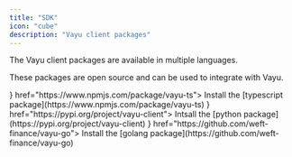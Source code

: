 ```yaml
---
title: "SDK"
icon: "cube"
description: "Vayu client packages"
---
```


The Vayu client packages are available in multiple languages.

These packages are open source and can be used to integrate with Vayu.

<CardGroup cols="2">
  <Card title="TypeScript" icon={<svg fill="none" height="30" viewBox="0 0 512 512" width="30" xmlns="http://www.w3.org/2000/svg"><rect fill="#3178c6" height="512" rx="50" width="512"/><rect fill="#3178c6" height="512" rx="50" width="512"/><path clip-rule="evenodd" d="m316.939 407.424v50.061c8.138 4.172 17.763 7.3 28.875 9.386s22.823 3.129 35.135 3.129c11.999 0 23.397-1.147 34.196-3.442 10.799-2.294 20.268-6.075 28.406-11.342 8.138-5.266 14.581-12.15 19.328-20.65s7.121-19.007 7.121-31.522c0-9.074-1.356-17.026-4.069-23.857s-6.625-12.906-11.738-18.225c-5.112-5.319-11.242-10.091-18.389-14.315s-15.207-8.213-24.18-11.967c-6.573-2.712-12.468-5.345-17.685-7.9-5.217-2.556-9.651-5.163-13.303-7.822-3.652-2.66-6.469-5.476-8.451-8.448-1.982-2.973-2.974-6.336-2.974-10.091 0-3.441.887-6.544 2.661-9.308s4.278-5.136 7.512-7.118c3.235-1.981 7.199-3.52 11.894-4.615 4.696-1.095 9.912-1.642 15.651-1.642 4.173 0 8.581.313 13.224.938 4.643.626 9.312 1.591 14.008 2.894 4.695 1.304 9.259 2.947 13.694 4.928 4.434 1.982 8.529 4.276 12.285 6.884v-46.776c-7.616-2.92-15.937-5.084-24.962-6.492s-19.381-2.112-31.066-2.112c-11.895 0-23.163 1.278-33.805 3.833s-20.006 6.544-28.093 11.967c-8.086 5.424-14.476 12.333-19.171 20.729-4.695 8.395-7.043 18.433-7.043 30.114 0 14.914 4.304 27.638 12.912 38.172 8.607 10.533 21.675 19.45 39.204 26.751 6.886 2.816 13.303 5.579 19.25 8.291s11.086 5.528 15.415 8.448c4.33 2.92 7.747 6.101 10.252 9.543 2.504 3.441 3.756 7.352 3.756 11.733 0 3.233-.783 6.231-2.348 8.995s-3.939 5.162-7.121 7.196-7.147 3.624-11.894 4.771c-4.748 1.148-10.303 1.721-16.668 1.721-10.851 0-21.597-1.903-32.24-5.71-10.642-3.806-20.502-9.516-29.579-17.13zm-84.159-123.342h64.22v-41.082h-179v41.082h63.906v182.918h50.874z" fill="#fff" fill-rule="evenodd"/></svg>} href="https://www.npmjs.com/package/vayu-ts">
    Install the [typescript package](https://www.npmjs.com/package/vayu-ts)
  </Card>
  <Card title="Python" icon={<svg xmlns="http://www.w3.org/2000/svg" fill="none" viewBox="16 16 32 31.83" height="30" width="30"><path d="M31.885 16c-8.124 0-7.617 3.523-7.617 3.523l.01 3.65h7.752v1.095H21.197S16 23.678 16 31.876c0 8.196 4.537 7.906 4.537 7.906h2.708v-3.804s-.146-4.537 4.465-4.537h7.688s4.32.07 4.32-4.175v-7.019S40.374 16 31.885 16zm-4.275 2.454c.771 0 1.395.624 1.395 1.395s-.624 1.395-1.395 1.395a1.393 1.393 0 0 1-1.395-1.395c0-.771.624-1.395 1.395-1.395z" fill="url(#a)"></path><path d="M32.115 47.833c8.124 0 7.617-3.523 7.617-3.523l-.01-3.65H31.97v-1.095h10.832S48 40.155 48 31.958c0-8.197-4.537-7.906-4.537-7.906h-2.708v3.803s.146 4.537-4.465 4.537h-7.688s-4.32-.07-4.32 4.175v7.019s-.656 4.247 7.833 4.247zm4.275-2.454a1.393 1.393 0 0 1-1.395-1.395c0-.77.624-1.394 1.395-1.394s1.395.623 1.395 1.394c0 .772-.624 1.395-1.395 1.395z" fill="url(#b)"></path><defs><linearGradient id="a" x1="19.075" y1="18.782" x2="34.898" y2="34.658" gradientUnits="userSpaceOnUse"><stop stop-color="#387EB8"></stop><stop offset="1" stop-color="#366994"></stop></linearGradient><linearGradient id="b" x1="28.809" y1="28.882" x2="45.803" y2="45.163" gradientUnits="userSpaceOnUse"><stop stop-color="#FFE052"></stop><stop offset="1" stop-color="#FFC331"></stop></linearGradient></defs></svg>} href="https://pypi.org/project/vayu-client">
    Intsall the [python package](https://pypi.org/project/vayu-client)
  </Card>
  <Card title="Golang" icon={<svg xmlns="http://www.w3.org/2000/svg" aria-label="Go" role="img" viewBox="60 150 512 512" width="64px" height="64px" fill="#000000"><g id="SVGRepo_bgCarrier" stroke-width="0"></g><g id="SVGRepo_tracerCarrier" stroke-linecap="round" stroke-linejoin="round"></g><g id="SVGRepo_iconCarrier"><rect width="512" height="512" rx="15%" fill="#ffffff"></rect><path fill="#00acd7" d="M308 220c1 2-1 2-2 2l-34 9c-3 2-5-1-5-1-21-26-65-8-67 30-2 36 45 50 67 14h-38c-3 0-8-1-3-10l8-17c2-4 3-4 9-4h70c0 81-90 117-138 68-22-23-29-75 16-112 36-29 96-29 117 21m16 96c-45-39-21-120 50-133 73-13 105 55 76 106-24 43-88 61-126 27m94-51c9-25-9-49-36-47-30 3-51 42-32 65 19 22 58 12 68-18m-321-2v-1l2-5 2-1h41l1 1-1 5-1 1H97m-48-18s-2 0-1-1l4-6 2-1h92l1 1-2 5-1 1-95 1m30-19l-1-1 5-5 2-1h72v1l-3 5-2 1H79"></path></g></svg>} href="https://github.com/weft-finance/vayu-go">
    Install the [golang package](https://github.com/weft-finance/vayu-go)
  </Card>
</CardGroup>